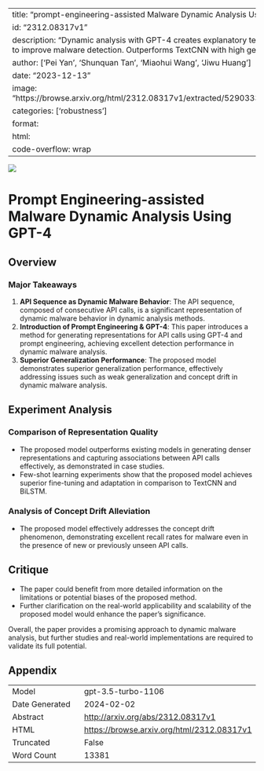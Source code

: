 
---
title: "prompt-engineering-assisted Malware Dynamic Analysis Using GPT-4"
id: "2312.08317v1"
description: "Dynamic analysis with GPT-4 creates explanatory text for API calls to improve malware detection. Outperforms TextCNN with high generalization."
author: ['Pei Yan', 'Shunquan Tan', 'Miaohui Wang', 'Jiwu Huang']
date: "2023-12-13"
image: "https://browse.arxiv.org/html/2312.08317v1/extracted/5290333/Prompt5.png"
categories: ['robustness']
format:
  html:
    code-overflow: wrap
---

![](https://browse.arxiv.org/html/2312.08317v1/extracted/5290333/Prompt5.png)

# Prompt Engineering-assisted Malware Dynamic Analysis Using GPT-4

## Overview

### Major Takeaways
1. **API Sequence as Dynamic Malware Behavior**: The API sequence, composed of consecutive API calls, is a significant representation of dynamic malware behavior in dynamic analysis methods.
2. **Introduction of Prompt Engineering & GPT-4**: This paper introduces a method for generating representations for API calls using GPT-4 and prompt engineering, achieving excellent detection performance in dynamic malware analysis.
3. **Superior Generalization Performance**: The proposed model demonstrates superior generalization performance, effectively addressing issues such as weak generalization and concept drift in dynamic malware analysis.

## Experiment Analysis

### Comparison of Representation Quality
- The proposed model outperforms existing models in generating denser representations and capturing associations between API calls effectively, as demonstrated in case studies.
- Few-shot learning experiments show that the proposed model achieves superior fine-tuning and adaptation in comparison to TextCNN and BiLSTM.

### Analysis of Concept Drift Alleviation
- The proposed model effectively addresses the concept drift phenomenon, demonstrating excellent recall rates for malware even in the presence of new or previously unseen API calls.

## Critique
- The paper could benefit from more detailed information on the limitations or potential biases of the proposed method.
- Further clarification on the real-world applicability and scalability of the proposed model would enhance the paper's significance.

Overall, the paper provides a promising approach to dynamic malware analysis, but further studies and real-world implementations are required to validate its full potential.

## Appendix

|          |          |
|----------|----------|
| Model     | gpt-3.5-turbo-1106       |
| Date Generated     | 2024-02-02       |
| Abstract | [http://arxiv.org/abs/2312.08317v1](http://arxiv.org/abs/2312.08317v1)        |
| HTML     | [https://browse.arxiv.org/html/2312.08317v1](https://browse.arxiv.org/html/2312.08317v1)       |
| Truncated       | False       |
| Word Count       | 13381       |
